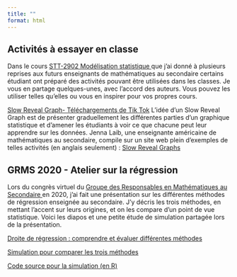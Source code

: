 ```yaml
---
title: ""
format: html
---
```


## Activités à essayer en classe

Dans le cours <a href= "https://www.ulaval.ca/etudes/cours/stt-2902-modelisation-statistique" target = "_blank"> STT-2902 Modélisation statistique </a> que j'ai donné à plusieurs reprises aux futurs enseignants de mathématiques au secondaire certains étudiant ont préparé des activités pouvant être utilisées dans les classes. Je vous en partage quelques-unes, avec l'accord des auteurs. Vous pouvez les utiliser telles qu'elles ou vous en inspirer pour vos propres cours. 

[Slow Reveal Graph- Téléchargements de Tik Tok ](https://drive.google.com/file/d/1EtNki81zP_vx6ZuafEGcK4hlMsckxNGB/view?usp=drive_link){target="_blank" .dropbox}
L'idée d'un Slow Reveal Graph est de présenter graduellement les différentes parties d'un graphique statistique et d'amener les étudiants à voir ce que chacune peut leur apprendre sur les données. Jenna Laib, une enseignante américaine de mathématiques au secondaire, compile sur un site web plein d'exemples de telles activités (en anglais seulement) : <a href= "https://slowrevealgraphs.com/" target = "_blank"> Slow Reveal Graphs </a>

## GRMS 2020 - Atelier sur la régression

Lors du congrès virtuel du <a href= "https://www.grms.qc.ca/" target = "_blank"> Groupe des Responsables en Mathématiques au Secondaire </a> en 2020, j'ai fait une présentation sur les différentes méthodes de régression enseignée au secondaire. J'y décris les trois méthodes, en mettant l'accent sur leurs origines, et on les compare d'un point de vue statistique. Voici les diapos et une petite étude de simulation partagée lors de la présentation.

[Droite de régression : comprendre et évaluer différentes méthodes](https://www.dropbox.com/scl/fi/ttxme0p4weuzdp32m07en/GRMS___2020___M-thodes_de_r-gression.pdf?rlkey=g46v15dyt756lxudcod6mb9ih&dl=0){target="_blank" .dropbox}

[Simulation pour comparer les trois méthodes](https://www.dropbox.com/scl/fi/7gpoy0w0c9lv3153jg4w8/Demo_3_methodes.html?rlkey=ib087xtb6qiqidvmwee5mgfxe&dl=0){target="_blank" .dropbox}

[Code source pour la simulation (en R)](https://www.dropbox.com/scl/fi/ppe1nlzpcp7vorqjqhkrl/Demo-3-methodes.Rmd?rlkey=y7cxrttbmcq454pvaxxgvweqq&dl=0){target="_blank" .dropbox}